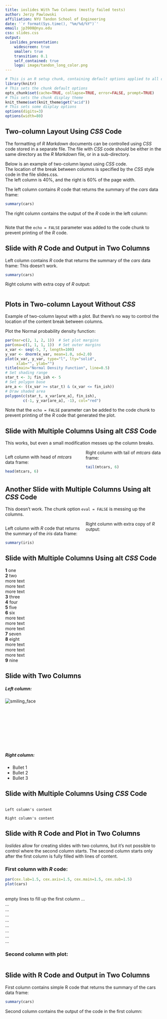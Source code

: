```yaml
---
title: ioslides With Two Columns (mostly failed tests)
author: Jerzy Pawlowski
affiliation: NYU Tandon School of Engineering
date: '`r format(Sys.time(), "%m/%d/%Y")`'
email: jp3900@nyu.edu
css: slides.css
output: 
  ioslides_presentation: 
    widescreen: true
    smaller: true
    transition: 0.1
    self_contained: true
    logo: image/tandon_long_color.png
---
```


```r
# This is an R setup chunk, containing default options applied to all other chunks
library(knitr)
# This sets the chunk default options
opts_chunk$set(cache=TRUE, collapse=TRUE, error=FALSE, prompt=TRUE)
# This sets the chunk display theme
knit_theme$set(knit_theme$get("acid"))
# This sets some display options
options(digits=3)
options(width=80)
```


## Two-column Layout Using *CSS* Code  

The formatting of *R Markdown* documents can be controlled using *CSS* code stored in a separate file.  The file with *CSS* code should be either in the same directory as the *R Markdown* file, or in a sub-directory.  

Below is an example of two-column layout using *CSS* code.  
The location of the break between columns is specified by the *CSS* style code in the file slides.css.  
The left column is 40%, and the right is 60% of the page width.  

<div class="column_left_40">
The left column contains *R* code that returns the summary of the *cars* data frame:  
```r
summary(cars)
```
</div>

<div class="column_right_60">
The right column contains the output of the *R* code in the left column:  
```r
```
Note that the `echo = FALSE` parameter was added to the code chunk to prevent printing of the *R* code.
</div>



## Slide with *R* Code and Output in Two Columns {.columns-2}

Left column contains *R* code that returns the summary of the *cars* data frame:
This doesn't work.

```r
summary(cars)
```


Right column with extra copy of *R* output:

```r
```



## Plots in Two-column Layout Without *CSS* {.columns-2}  

Example of two-column layout with a plot.  But there's no way to control the location of the content break between columns.  

Plot the Normal probability density function:  

```r
par(mar=c(2, 1, 2, 1))  # Set plot margins
par(oma=c(1, 1, 1, 1))  # Set outer margins
x_var <- seq(-5, 7, length=100)
y_var <- dnorm(x_var, mean=1.0, sd=2.0)
plot(x_var, y_var, type="l", lty="solid",
     xlab="", ylab="")
title(main="Normal Density Function", line=0.5)
# Set shading range
star_t <- 3; fin_ish <- 5
# Set polygon base
are_a <- ((x_var >= star_t) & (x_var <= fin_ish))
# Draw shaded area
polygon(c(star_t, x_var[are_a], fin_ish),
        c(-1, y_var[are_a], -1), col="red")
```

Note that the `echo = FALSE` parameter can be added to the code chunk to prevent printing of the *R* code that generated the plot.  



## Slide with Multiple Columns Using alt *CSS* Code

<style>
  .col2 {
    columns: 2 200px;         /* number of columns and width in pixels */
    -webkit-columns: 2 200px; /* chrome, safari */
    -moz-columns: 2 200px;    /* firefox */
  }
</style>

This works, but even a small modification messes up the column breaks.  

<div class="col2">

Left column with head of *mtcars* data frame:

```r
head(mtcars, 6)
```


Right column with tail of *mtcars* data frame:

```r
tail(mtcars, 6)
```

</div>



## Another Slide with Multiple Columns Using alt *CSS* Code

This doesn't work.  The chunk option `eval = FALSE` is messing up the columns.  

<div class="col2">

Left column with *R* code that returns the summary of the *iris* data frame:

```r
summary(iris)
```


Right column with extra copy of *R* output:

```r
```

</div>



## Slide with Multiple Columns Using alt *CSS* Code

<div class="columns-2">

**1** one  
**2** two  
more text  
more text  
more text  
**3** three  
**4** four  
**5** five  
**6** six  
more text  
more text  
more text  
**7** seven  
**8** eight  
more text  
more text  
more text  
**9** nine  

</div>


## Slide with Two Columns

<div class="columns-2">

##### Left column:  

![smiling_face](image/smile_small.png)
<br>
<br>
<br>
<br>
<br>
<br>
<br>
<br>
<br>


##### Right column:  

  - Bullet 1
  - Bullet 2
  - Bullet 3
</div>



## Slide with Multiple Columns Using *CSS* Code

<div style="-webkit-column-count: 2; -moz-column-count: 2; column-count: 2; -webkit-column-rule: 1px dotted #e0e0e0; -moz-column-rule: 1px dotted #e0e0e0; column-rule: 1px dotted #e0e0e0;">
    Left column's content
    
    Right column's content
</div>



## Slide with R Code and Plot in Two Columns {.columns-2}

*Ioslides* allow for creating slides with two columns, but it's not possible to control where the second column starts.  The second column starts only after the first column is fully filled with lines of content.

### First column with *R* code:  

```r
par(cex.lab=1.5, cex.axis=1.5, cex.main=1.5, cex.sub=1.5)
plot(cars)
```
<br> empty lines to fill up the first column ...
<br>...
<br>...
<br>...
<br>...
<br>...
<br>...
<br>...
<br>...

### Second column with plot:  

```r
```


## Slide with R Code and Output in Two Columns {.columns-2}

First column contains simple R code that returns the summary of the cars data frame:

```r
summary(cars)
```


Second column contains the output of the code in the first column:

```r
```

